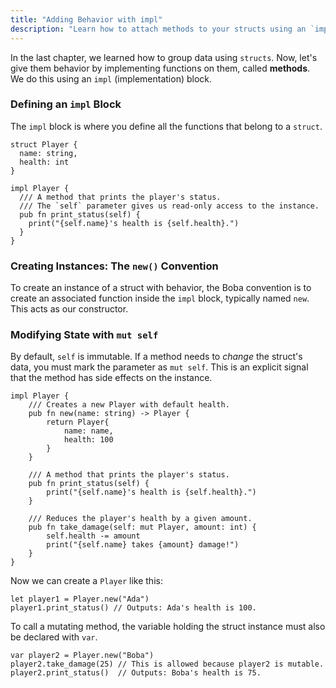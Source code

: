 ```yaml
---
title: "Adding Behavior with impl"
description: "Learn how to attach methods to your structs using an `impl` block."
---
```


In the last chapter, we learned how to group data using `structs`. Now, let's give them behavior by implementing functions on them, called **methods**. We do this using an `impl` (implementation) block.

### Defining an `impl` Block

The `impl` block is where you define all the functions that belong to a `struct`.

```boba
struct Player {
  name: string,
  health: int
}

impl Player {
  /// A method that prints the player's status.
  /// The `self` parameter gives us read-only access to the instance.
  pub fn print_status(self) {
    print("{self.name}'s health is {self.health}.")
  }
}
```

### Creating Instances: The `new()` Convention

To create an instance of a struct with behavior, the Boba convention is to create an associated function inside the `impl` block, typically named `new`. This acts as our constructor.

### Modifying State with `mut self`

By default, `self` is immutable. If a method needs to _change_ the struct's data, you must mark the parameter as `mut self`. This is an explicit signal that the method has side effects on the instance.

```boba
impl Player {
    /// Creates a new Player with default health.
    pub fn new(name: string) -> Player {
        return Player{
            name: name,
            health: 100
        }
    }

    /// A method that prints the player's status.
    pub fn print_status(self) {
        print("{self.name}'s health is {self.health}.")
    }

    /// Reduces the player's health by a given amount.
    pub fn take_damage(self: mut Player, amount: int) {
        self.health -= amount
        print("{self.name} takes {amount} damage!")
    }
}
```

Now we can create a `Player` like this:

```boba
let player1 = Player.new("Ada")
player1.print_status() // Outputs: Ada's health is 100.
```

To call a mutating method, the variable holding the struct instance must also be declared with `var`.

```boba
var player2 = Player.new("Boba")
player2.take_damage(25) // This is allowed because player2 is mutable.
player2.print_status()  // Outputs: Boba's health is 75.